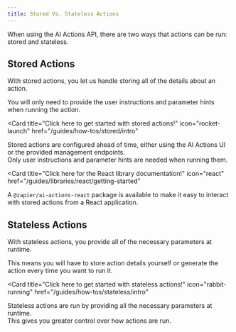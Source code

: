```yaml
---
title: Stored Vs. Stateless Actions
---
```


When using the AI Actions API, there are two ways that actions can be run: stored and stateless.

## Stored Actions

With stored actions, you let us handle storing all of the details about an action.

You will only need to provide the user instructions and parameter hints when running the action.

<Card
  title="Click here to get started with stored actions!"
  icon="rocket-launch"
  href="/guides/how-tos/stored/intro"
>
  Stored actions are configured ahead of time, either using the AI Actions UI or
  the provided management endpoints.
  <br />
  Only user instructions and parameter hints are needed when running them.
</Card>

<Card
  title="Click here for the React library documentation!"
  icon="react"
  href="/guides/libraries/react/getting-started"
>
  A `@zapier/ai-actions-react` package is available to make it easy to interact
  with stored actions from a React application.
</Card>

## Stateless Actions

With stateless actions, you provide all of the necessary parameters at runtime.

This means you will have to store action details yourself or generate the action every time you want to run it.

<Card
  title="Click here to get started with stateless actions!"
  icon="rabbit-running"
  href="/guides/how-tos/stateless/intro"
>
  Stateless actions are run by providing all the necessary parameters at
  runtime.
  <br />
  This gives you greater control over how actions are run.
</Card>
